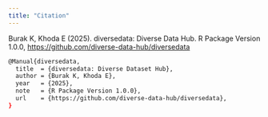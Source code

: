 ```yaml
---
title: "Citation"
---
```


Burak K, Khoda E (2025). diversedata: Diverse Data Hub. R Package Version 1.0.0, [https://github.com/diverse-data-hub/diversedata](https://github.com/diverse-data-hub/diversedata)

```bash
@Manual{diversedata,
  title  = {diversedata: Diverse Dataset Hub},
  author = {Burak K, Khoda E},
  year   = {2025},
  note   = {R Package Version 1.0.0},
  url    = {https://github.com/diverse-data-hub/diversedata},
}
```




